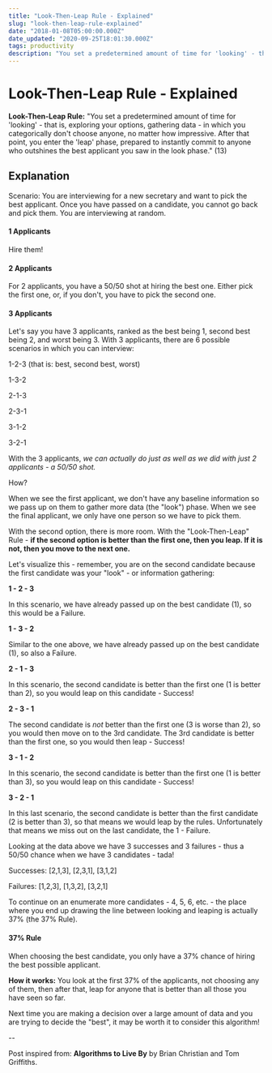 ```yaml
---
title: "Look-Then-Leap Rule - Explained"
slug: "look-then-leap-rule-explained"
date: "2018-01-08T05:00:00.000Z"
date_updated: "2020-09-25T18:01:30.000Z"
tags: productivity
description: "You set a predetermined amount of time for 'looking' - that is, exploring your options, gathering data - in which you categorically don't choose anyone, no matter how impressive. After that point, you enter the 'leap' phase..."
---
```


# Look-Then-Leap Rule - Explained

**Look-Then-Leap Rule:** "You set a predetermined amount of time for 'looking' - that is, exploring your options, gathering data - in which you categorically don't choose anyone, no matter how impressive. After that point, you enter the 'leap' phase, prepared to instantly commit to anyone who outshines the best applicant you saw in the look phase." (13)

## Explanation

Scenario: You are interviewing for a new secretary and want to pick the best applicant. Once you have passed on a candidate, you cannot go back and pick them. You are interviewing at random.

#### 1 Applicants

Hire them!

#### 2 Applicants

For 2 applicants, you have a 50/50 shot at hiring the best one. Either pick the first one, or, if you don't, you have to pick the second one.

#### 3 Applicants

Let's say you have 3 applicants, ranked as the best being 1, second best being 2, and worst being 3. With 3 applicants, there are 6 possible scenarios in which you can interview:

1-2-3 (that is: best, second best, worst)

1-3-2

2-1-3

2-3-1

3-1-2

3-2-1

With the 3 applicants, _we can actually do just as well as we did with just 2 applicants - a 50/50 shot._

How?

When we see the first applicant, we don't have any baseline information so we pass up on them to gather more data (the "look") phase. When we see the final applicant, we only have one person so we have to pick them.

With the second option, there is more room. With the "Look-Then-Leap" Rule - **if the second option is better than the first one, then you leap. If it is not, then you move to the next one.**

Let's visualize this - remember, you are on the second candidate because the first candidate was your "look" - or information gathering:

**1 - 2 - 3**

In this scenario, we have already passed up on the best candidate (1), so this would be a Failure.

**1 - 3 - 2**

Similar to the one above, we have already passed up on the best candidate (1), so also a Failure.

**2 - 1 - 3**

In this scenario, the second candidate is better than the first one (1 is better than 2), so you would leap on this candidate - Success!

**2 - 3 - 1**

The second candidate is _not_ better than the first one (3 is worse than 2), so you would then move on to the 3rd candidate. The 3rd candidate is better than the first one, so you would then leap - Success!

**3 - 1 - 2**

In this scenario, the second candidate is better than the first one (1 is better than 3), so you would leap on this candidate - Success!

**3 - 2 - 1**

In this last scenario, the second candidate is better than the first candidate (2 is better than 3), so that means we would leap by the rules. Unfortunately that means we miss out on the last candidate, the 1 - Failure.

Looking at the data above we have 3 successes and 3 failures - thus a 50/50 chance when we have 3 candidates - tada!

Successes: [2,1,3], [2,3,1], [3,1,2]

Failures: [1,2,3], [1,3,2], [3,2,1]

To continue on an enumerate more candidates - 4, 5, 6, etc. - the place where you end up drawing the line between looking and leaping is actually 37% (the 37% Rule).

#### 37% Rule

When choosing the best candidate, you only have a 37% chance of hiring the best possible applicant.

**How it works:** You look at the first 37% of the applicants, not choosing any of them, then after that, leap for anyone that is better than all those you have seen so far.

Next time you are making a decision over a large amount of data and you are trying to decide the "best", it may be worth it to consider this algorithm!

--

Post inspired from: **Algorithms to Live By** by Brian Christian and Tom Griffiths.

‍
